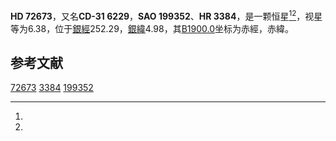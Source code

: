 {{Starbox begin
| name = HD 72673
}}
{{Starbox observe
| epoch = [[J2000.0|J2000.0]]
| constell = {{星座名待查}}<ref name=SIMBAD>{{cite web
 | url=http://simbad.u-strasbg.fr/simbad/sim-id?Ident=HR+3384
 | title=Pulsating variable Star
 | publisher=Centre de Données astronomiques de Strasbourg
 | work=SIMBAD
 | accessdate=2012-07-13
 | archive-date=2021-08-31
 | archive-url=https://web.archive.org/web/20210831193903/https://simbad.u-strasbg.fr/simbad/sim-id?Ident=HR+3384
 | dead-url=no
 }}</ref><ref name=DATA>{{cite web
 | url=http://vizier.u-strasbg.fr/viz-bin/VizieR-5?-out.add=.&-source=5050&-corr=PK=HR&-out.max=9999&HR=3384
 | title=VizieR Detailed Page
 | accessdate=2012-07-13
 | archive-date=2019-02-16
 | archive-url=https://web.archive.org/web/20190216120252/http://vizier.u-strasbg.fr/viz-bin/VizieR-5?-out.add=.&-source=5050&-corr=PK=HR&-out.max=9999&HR=3384
 | dead-url=no
 }}</ref>
| 星官 = 
| ra = {{RA|8|32|51.5}}<ref name=SIMBAD /><ref name=DATA />
| dec = {{DEC|-31|30|3}}<ref name=SIMBAD /><ref name=DATA />
| appmag_v = 6.38<ref name=SIMBAD /><ref name=DATA />
}}
{{Starbox character
| class = K0V<ref name=SIMBAD /><ref name=DATA />
| b-v = 0.79<ref name=SIMBAD /><ref name=DATA />
| u-b = 0.34<ref name=SIMBAD /><ref name=DATA />
| r-i = 0.28E<ref name=SIMBAD /><ref name=DATA />
| variable = 
}}
{{Starbox astrometry
| radial_v = 0.34
| prop_mo_ra = 16
| parallax = 0.086
| p_error = 
}}
{{Starbox catalog
| names =CD-31 6229，[[SAO星表|SAO]] 199352，[[HD星表|HD]] 72673，[[HR星表|HR]] 3384}}
{{Starbox reference |Simbad=HR+3384}}
{{Starbox end}}

'''HD 72673'''，又名'''CD-31 6229'''，'''SAO 199352'''、'''HR 3384'''，是一颗恒星<ref name=SIMBAD /><ref name=DATA />，视星等为6.38，位于[[銀道座標系|銀經]]252.29，[[銀道座標系|銀緯]]4.98，其[[B1900.0|B1900.0]]坐标为赤經{{RA|8|28|57.2}}，赤緯{{DEC|-31|4.98|52}}。

== 参考文献 ==
{{reflist}}

{{star-stub}}

[[Category:HD和HDE天體|72673]]
[[Category:HR天體|3384]]
[[Category:SAO天體|199352]]